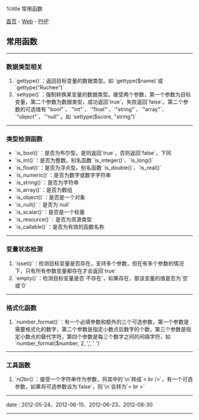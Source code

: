 %title 常用函数

[[../../../index|首页]] - [[../index|Web]] - [[index|PHP]]
==常用函数==
----
===数据类型相关===

# `gettype()`：返回目标变量的数据类型。如 `gettype($name)`或`gettype("Ruchee")`
# `settype()`：强制转换某变量的数据类型。接受两个参数，第一个参数为目标变量，第二个参数为数据类型，成功返回`true`，失败返回`false`。第二个参数的可选值有`"bool"`、`"int"`、`"float"`、`"string"`、`"array"`、`"object"`、`"null"`。如 `settype($score, "string")`
----
===类型检测函数===

* `is_bool()`：是否为布尔型。是则返回`true`，否则返回`false`，下同
* `is_int()`：是否为整数。别名函数 `is_integer()`、`is_long()`
* `is_float()`：是否为浮点型。别名函数 `is_double()`、`is_real()`
* `is_numeric()`：是否为数字或数字字符串
* `is_string()`：是否为字符串
* `is_array()`：是否为数组
* `is_object()`：是否是一个对象
* `is_null()`：是否为`null`
* `is_scalar()`：是否是一个标量
* `is_resource()`：是否为资源类型
* `is_callable()`：是否为有效的函数名称
----
===变量状态检测===

# `isset()`：检测目标变量是否存在，支持多个参数，但在有多个参数的情况下，只有所有参数变量都存在才会返回`true`
# `empty()`：检测目标变量是否`不存在`，如果存在，那该变量的值是否为`空`或`0`
----
===格式化函数===

# `number_format()`：有一个必填参数和额外的三个可选参数，第一个参数是需要格式化的数字，第二个参数是指定小数点后数字的个数，第三个参数是指定小数点的替代字符，第四个参数是每三个数字之间的间隔字符，如 `number_format($number, 2, ',', ' ')`
----
===工具函数===

# `nl2br()`：接受一个字符串作为参数，将其中的`\n`转成`< br />`，有一个可选参数，如果将可选参数设为`false`，则`\n`会转为`< br >`
----
<red>date</red> : 2012-05-24、2012-06-15、2012-06-23、2012-08-30
----
